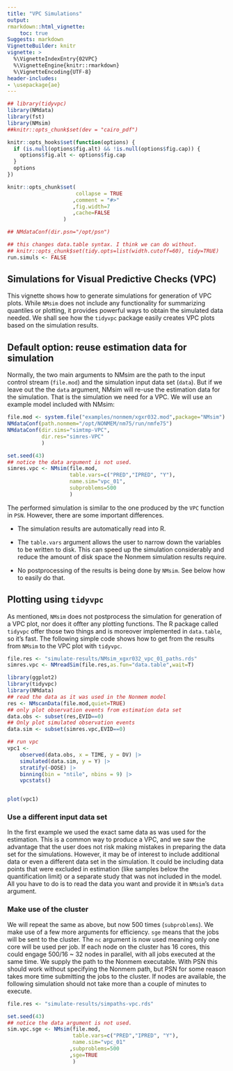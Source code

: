 ```yaml
---
title: "VPC Simulations"
output:
rmarkdown::html_vignette:
    toc: true
Suggests: markdown
VignetteBuilder: knitr
vignette: >
  %\VignetteIndexEntry{02VPC}
  %\VignetteEngine{knitr::rmarkdown}
  %\VignetteEncoding{UTF-8}
header-includes:
- \usepackage{ae}
---
```


```r
## library(tidyvpc)
library(NMdata)
library(fst)
library(NMsim)
##knitr::opts_chunk$set(dev = "cairo_pdf")

knitr::opts_hooks$set(function(options) {
  if (is.null(options$fig.alt) && !is.null(options$fig.cap)) {
    options$fig.alt <- options$fig.cap
  }
  options
})

knitr::opts_chunk$set(
                      collapse = TRUE
                     ,comment = "#>"
                     ,fig.width=7
                     ,cache=FALSE
                  )

## NMdataConf(dir.psn="/opt/psn")

## this changes data.table syntax. I think we can do without.
## knitr::opts_chunk$set(tidy.opts=list(width.cutoff=60), tidy=TRUE)
run.simuls <- FALSE
```

## Simulations for Visual Predictive Checks (VPC)
This vignette shows how to generate simulations for generation of VPC
plots. While `NMsim` does not include any functionality for summarizing quantiles or plotting, it provides powerful ways to obtain the simulated data needed. We shall see how the `tidyvpc` package easily creates VPC plots based on the simulation results.

## Default option: reuse estimation data for simulation
Normally, the two main arguments to NMsim are the path to the input
control stream (`file.mod`) and the simulation input data set
(`data`). But if we leave out the the `data` argument, NMsim will
re-use the estimation data for the simulation. That is the simulation
we need for a VPC. We will use an example model included with NMsim:

```r
file.mod <- system.file("examples/nonmem/xgxr032.mod",package="NMsim")
NMdataConf(path.nonmem="/opt/NONMEM/nm75/run/nmfe75")
NMdataConf(dir.sims="simtmp-VPC",
           dir.res="simres-VPC"
           )
```

```r
set.seed(43)
## notice the data argument is not used.
simres.vpc <- NMsim(file.mod,
                    table.vars=c("PRED","IPRED", "Y"),
                    name.sim="vpc_01",
                    subproblems=500
                    )
```

The performed simulation is similar to the one produced by the `VPC` function in `PSN`. However, there are some important differences.

* The simulation results are automatically read into R.

* The `table.vars` argument allows the user to narrow down the variables to be written to disk. This can speed up the simulation considerably and reduce the amount of disk space the Nonmem simulation results require.

* No postprocessing of the results is being done by `NMsim`. See below how to easily do that.


## Plotting using `tidyvpc`
As mentioned, `NMsim` does not postprocess the simulation for generation of a VPC plot, nor does it offter any plotting functions. The R package called `tidyvpc` offer those two things and is moreover implemented in `data.table`, so it's fast. The following simple code shows how to get from the results from `NMsim` to the VPC plot with `tidyvpc`.


```r
file.res <- "simulate-results/NMsim_xgxr032_vpc_01_paths.rds"
simres.vpc <- NMreadSim(file.res,as.fun="data.table",wait=T)
```


```r
library(ggplot2)
library(tidyvpc)
library(NMdata)
## read the data as it was used in the Nonmem model
res <- NMscanData(file.mod,quiet=TRUE)
## only plot observation events from estimation data set
data.obs <- subset(res,EVID==0)
## Only plot simulated observation events
data.sim <- subset(simres.vpc,EVID==0)

## run vpc
vpc1 <-
    observed(data.obs, x = TIME, y = DV) |>
    simulated(data.sim, y = Y) |>
    stratify(~DOSE) |>
    binning(bin = "ntile", nbins = 9) |>
    vpcstats()


plot(vpc1)

```


### Use a different input data set
In the first example we used the exact same data as was used for the
estimation. This is a common way to produce a VPC, and we saw the
advantage that the user does not risk making mistakes in preparing the
data set for the simulations. However, it may be of interest to
include additional data or even a different data set in the
simulation. It could be including data points that were excluded in
estimation (like samples below the quantification limit) or a separate
study that was not included in the model. All you have to do is to
read the data you want and provide it in `NMsim`'s `data` argument.

### Make use of the cluster
We will repeat the same as above, but now 500 times (`subproblems`). We make
use of a few more arguments for efficiency. `sge` means that the jobs
will be sent to the cluster. The `nc` argument is now used meaning
only one core will be used per job. If each node on the cluster has 16
cores, this could engage 500/16 ~ 32 nodes in parallel, with all jobs
executed at the same time. We supply the path to the Nonmem executable. With PSN this should work without specifying the Nonmem path, but PSN for some reason takes more time submitting the jobs to the cluster. If nodes are available, the following simulation should not take more than a couple of minutes to execute.

```r
file.res <- "simulate-results/simpaths-vpc.rds"
```

```r
set.seed(43)
## notice the data argument is not used.
sim.vpc.sge <- NMsim(file.mod,
                     table.vars=c("PRED","IPRED", "Y"),
                     name.sim="vpc_01"
                    ,subproblems=500
                    ,sge=TRUE
                     )

```

